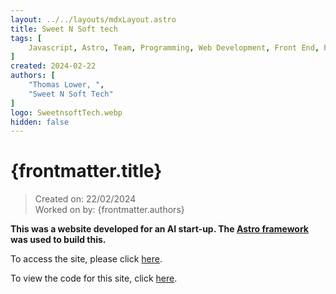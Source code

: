 ```yaml
---
layout: ../../layouts/mdxLayout.astro
title: Sweet N Soft tech
tags: [
    Javascript, Astro, Team, Programming, Web Development, Front End, Professional Project
]
created: 2024-02-22
authors: [
    "Thomas Lower, ",
    "Sweet N Soft Tech"
]
logo: SweetnsoftTech.webp
hidden: false
---
```



# {frontmatter.title}
>Created on: 22/02/2024<br/>
>Worked on by: {frontmatter.authors}

**This was a website developed for an AI start-up. The [Astro framework](https://astro.build/) was used to build this.**

To access the site, please click [here](https://sweetnsoftech.com/).

To view the code for this site, click [here](https://github.com/supersliser/SweetNSoftech).